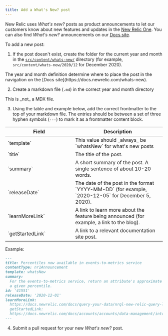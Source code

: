 ```yaml
---
title: Add a What's New? post
---
```


New Relic uses *What's new?* posts as product announcements to let our customers know about new features and updates in the [New Relic One](https://one.newrelic.com/launcher/jerome.plg-whats-new-launcher?pane=eyJuZXJkbGV0SWQiOiJqZXJvbWUucGxnLXdoYXRzLW5ldyJ9). You can also find *What's new?* announcements on our [Docs site](https://docs.newrelic.com/whats-new).

To add a new post:

1. If the post doesn't exist, create the folder for the current year and month in the [`src/content/whats-new/`](https://github.com/newrelic/docs-website/tree/develop/src/content/whats-new) directory (for example, `src/content/whats-new/2020/12` for December 2020). 
  
  <Callout variant="tip">
  The year and month definition determine where to place the post in the navigation on the [Docs site](https://docs.newrelic.com/whats-new).
  </Callout>

2. Create a markdown file (`.md`) in the correct year and month directory 

  <Callout variant="important">
  This is _not_ a MDX file.
  </Callout>

3. Using the table and example below, add the correct frontmatter to the top of your markdown file. The entries should be between a set of three hyphen symbols (`---`) to mark it as a frontmatter content block.

  <Table>
    <thead>
      <tr>
        <th style="width:200px">Field</th>
        <th>Description</th>
      </tr>
    </thead> 
    <tbody>
      <tr>
        <td>`template` </td>
        <td>This value should _always_ be `whatsNew` for what's new posts</td>
      </tr>
      <tr>
        <td>`title` </td>
        <td>The title of the post.</td>
      </tr>
      <tr>
        <td>`summary` </td>
        <td>A short summary of the post.  A single sentence of about 10-20 words.</td>
      </tr>
      <tr>
        <td>`releaseDate` </td>
        <td>The date of the post in the format `YYYY-MM-DD` (for example, `2020-12-05` for December 5, 2020).</td>
      </tr>
      <tr>
        <td>`learnMoreLink` </td>
        <td>A link to learn more about the feature being announced (for example, a link to the blog).</td>
      </tr>
       <tr>     
        <td>`getStartedLink` </td>
        <td>A link to a relevant documentation site post.</td>
      </tr>
    </tbody>
  </Table>

  Example:

  ``` md
  ---
  title: Percentiles now available in events-to-metrics service
  contentType: nr1Announcement
  template: whatsNew
  summary:
    For the events-to-metrics service, return an attribute's approximate value at
    a given percentile.
  id: '41551'
  releaseDate: '2020-12-01'
  learnMoreLink:
    https://docs.newrelic.com/docs/query-your-data/nrql-new-relic-query-language/get-started/nrql-syntax-clauses-functions#func-percentile
    getStartedLink:
    https://docs.newrelic.com/docs/accounts/accounts/data-management/introduction-events-metrics-service
  ---
  ```

4. Submit a pull request for your new *What's new?* post.